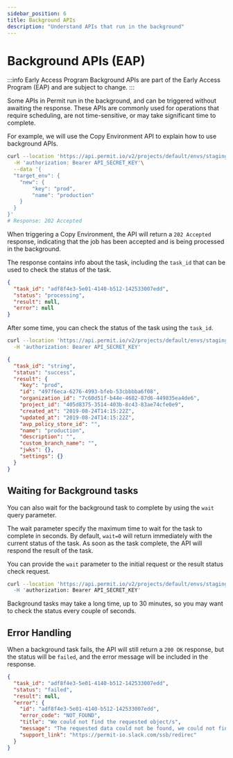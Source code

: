 ```yaml
---
sidebar_position: 6
title: Background APIs
description: "Understand APIs that run in the background"
---
```


# Background APIs (EAP)

:::info Early Access Program
Background APIs are part of the Early Access Program (EAP) and are subject to change.
:::

Some APIs in Permit run in the background, and can be triggered without awaiting the response.
These APIs are commonly used for operations that require scheduling, are not time-sensitive, or may take significant time to complete.

For example, we will use the Copy Environment API to explain how to use background APIs.

```bash
curl --location 'https://api.permit.io/v2/projects/default/envs/staging/copy/async' \
  -H 'authorization: Bearer API_SECRET_KEY'\
  --data '{
  "target_env": {
    "new": {
        "key": "prod",
        "name": "production"
    }
  }
}'
# Response: 202 Accepted
```
When triggering a Copy Environment, the API will return a `202 Accepted` response, indicating that the job has been accepted and is being processed in the background.

The response contains info about the task, including the `task_id` that can be used to check the status of the task.

```json
{
  "task_id": "adf8f4e3-5e01-4140-b512-142533007edd",
  "status": "processing",
  "result": null,
  "error": null
}
```

After some time, you can check the status of the task using the `task_id`.

```bash
curl --location 'https://api.permit.io/v2/projects/default/envs/staging/copy/async/{task_id}/result' \
  -H 'authorization: Bearer API_SECRET_KEY'
```

```json
{
  "task_id": "string",
  "status": "success",
  "result": {
    "key": "prod",
    "id": "497f6eca-6276-4993-bfeb-53cbbbba6f08",
    "organization_id": "7c60d51f-b44e-4682-87d6-449835ea4de6",
    "project_id": "405d8375-3514-403b-8c43-83ae74cfe0e9",
    "created_at": "2019-08-24T14:15:22Z",
    "updated_at": "2019-08-24T14:15:22Z",
    "avp_policy_store_id": "",
    "name": "production",
    "description": "",
    "custom_branch_name": "",
    "jwks": {},
    "settings": {}
  }
}
```

## Waiting for Background tasks

You can also wait for the background task to complete by using the `wait` query parameter.

The wait parameter specify the maximum time to wait for the task to complete in seconds.
By default, `wait=0` will return immediately with the current status of the task.
As soon as the task complete, the API will respond the result of the task.

You can provide the `wait` parameter to the initial request or the result status check request.

```bash
curl --location 'https://api.permit.io/v2/projects/default/envs/staging/copy/async?wait=60` \
  -H 'authorization: Bearer API_SECRET_KEY'
```

Background tasks may take a long time, up to 30 minutes, so you may want to check the status every couple of seconds.

## Error Handling

When a background task fails, the API will still return a `200 OK` response, but the status will be `failed`, and the error message will be included in the response.

```json
{
  "task_id": "adf8f4e3-5e01-4140-b512-142533007edd",
  "status": "failed",
  "result": null,
  "error": {
    "id": "adf8f4e3-5e01-4140-b512-142533007edd",
    "error_code": "NOT_FOUND",
    "title": "We could not find the requested object/s",
    "message": "The requested data could not be found, we could not find 'Environment' with the given filters. Please try again with different filters.\nIf you are sure there is an object with the given filters, contact our support on Slack for further guidance.",
    "support_link": "https://permit-io.slack.com/ssb/redirec"
  }
}
```

